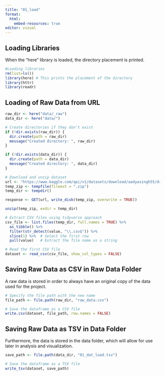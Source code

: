 ```yaml
---
title: "01_load"
format: 
  html:
    embed-resources: true
editor: visual
---
```


## Loading Libraries

When the "here" library is loaded, the directory placement is printed.

```r
#Loading libraries
rm(list=ls())
library(here) # This prints the placement of the directory
library(httr)
library(readr)
```

## Loading of Raw Data from URL

```r
raw_dir <- here("data/_raw")
data_dir <- here("data/")

# Create directories if they don't exist
if (!dir.exists(raw_dir)) {
  dir.create(path = raw_dir)
  message("Created directory: ", raw_dir)
}

if (!dir.exists(data_dir)) {
  dir.create(path = data_dir)
  message("Created directory: ", data_dir)
}

# Download and unzip dataset
url <- "https://www.kaggle.com/api/v1/datasets/download/aadyasingh55/drug-dataset"
temp_zip <- tempfile(fileext = ".zip")
temp_dir <- tempdir()

response <- GET(url, write_disk(temp_zip, overwrite = TRUE))

unzip(temp_zip, exdir = temp_dir)

# Extract CSV files using tidyverse approach
csv_file <- list.files(temp_dir, full.names = TRUE) %>%
  as_tibble() %>%
  filter(str_detect(value, "\\.csv$")) %>%
  slice(1) %>%  # Select the first row
  pull(value)   # Extract the file name as a string

# Read the first CSV file
dataset <- read_csv(csv_file, show_col_types = FALSE)
```

## Saving Raw Data as CSV in Raw Data Folder

A raw data is stored in order to always have an original copy of the data used for the project.

```r
# Specify the file path with the new name
file_path <- file.path(raw_dir, "raw_data.csv")

# Save the dataframe as a CSV file
write.csv(dataset, file_path, row.names = FALSE)
```

## Saving Raw Data as TSV in Data Folder

Furthermore, the data is stored in the data folder, which will allow for use later in analysis and visualization.

```r

save_path <- file.path(data_dir, "01_dat_load.tsv")

# Save the dataframe as a TSV file
write_tsv(dataset, save_path)

```
